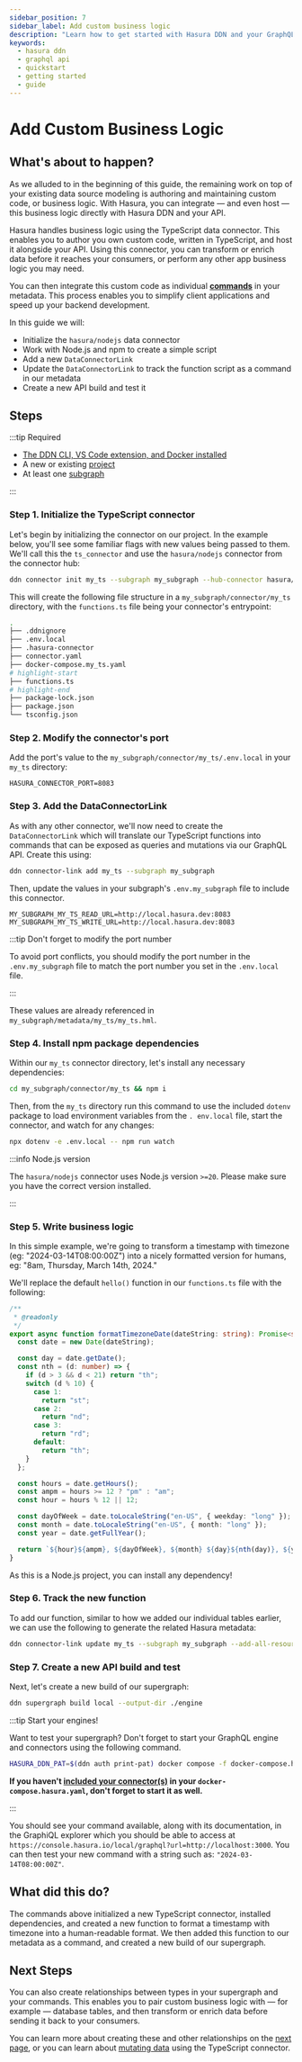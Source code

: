 ```yaml
---
sidebar_position: 7
sidebar_label: Add custom business logic
description: "Learn how to get started with Hasura DDN and your GraphQL API."
keywords:
  - hasura ddn
  - graphql api
  - quickstart
  - getting started
  - guide
---
```



# Add Custom Business Logic

## What's about to happen?

As we alluded to in the beginning of this guide, the remaining work on top of your existing data source modeling is
authoring and maintaining custom code, or business logic. With Hasura, you can integrate — and even host — this business
logic directly with Hasura DDN and your API.

Hasura handles business logic using the TypeScript data connector. This enables you to author you own custom code,
written in TypeScript, and host it alongside your API. Using this connector, you can transform or enrich data before it
reaches your consumers, or perform any other app business logic you may need.

You can then integrate this custom code as individual [**commands**](/supergraph-modeling/commands.mdx) in your
metadata. This process enables you to simplify client applications and speed up your backend development.

In this guide we will:

- Initialize the `hasura/nodejs` data connector
- Work with Node.js and npm to create a simple script
- Add a new `DataConnectorLink`
- Update the `DataConnectorLink` to track the function script as a command in our metadata
- Create a new API build and test it

## Steps

:::tip Required

- [The DDN CLI, VS Code extension, and Docker installed](/getting-started/00-prerequisites.mdx)
- A new or existing [project](/getting-started/deployment/01-create-a-project.mdx)
- At least one [subgraph](/getting-started/02-init-subgraph.mdx)

:::

### Step 1. Initialize the TypeScript connector

Let's begin by initializing the connector on our project. In the example below, you'll see some familiar flags with new
values being passed to them. We'll call this the `ts_connector` and use the `hasura/nodejs` connector from the connector
hub:

```bash title="From the root of your project, run:"
ddn connector init my_ts --subgraph my_subgraph --hub-connector hasura/nodejs
```

This will create the following file structure in a `my_subgraph/connector/my_ts` directory, with the `functions.ts` file
being your connector's entrypoint:

```bash
.
├── .ddnignore
├── .env.local
├── .hasura-connector
├── connector.yaml
├── docker-compose.my_ts.yaml
# highlight-start
├── functions.ts
# highlight-end
├── package-lock.json
├── package.json
└── tsconfig.json
```

### Step 2. Modify the connector's port

Add the port's value to the `my_subgraph/connector/my_ts/.env.local` in your `my_ts` directory:

```env
HASURA_CONNECTOR_PORT=8083
```

### Step 3. Add the DataConnectorLink

As with any other connector, we'll now need to create the `DataConnectorLink` which will translate our TypeScript
functions into commands that can be exposed as queries and mutations via our GraphQL API. Create this using:

```bash title="From the root of your project, run:"
ddn connector-link add my_ts --subgraph my_subgraph
```

Then, update the values in your subgraph's `.env.my_subgraph` file to include this connector.

```env
MY_SUBGRAPH_MY_TS_READ_URL=http://local.hasura.dev:8083
MY_SUBGRAPH_MY_TS_WRITE_URL=http://local.hasura.dev:8083
```

:::tip Don't forget to modify the port number

To avoid port conflicts, you should modify the port number in the `.env.my_subgraph` file to match the port number you
set in the `.env.local` file.

:::

These values are already referenced in `my_subgraph/metadata/my_ts/my_ts.hml`.

### Step 4. Install npm package dependencies

Within our `my_ts` connector directory, let's install any necessary dependencies:

```bash
cd my_subgraph/connector/my_ts && npm i
```

Then, from the `my_ts` directory run this command to use the included `dotenv` package to load environment variables
from the `. env.local` file, start the connector, and watch for any changes:

```bash
npx dotenv -e .env.local -- npm run watch
```

:::info Node.js version

The `hasura/nodejs` connector uses Node.js version `>=20`. Please make sure you have the correct version installed.

:::

### Step 5. Write business logic

In this simple example, we're going to transform a timestamp with timezone (eg: "2024-03-14T08:00:00Z") into a nicely
formatted version for humans, eg: "8am, Thursday, March 14th, 2024."

We'll replace the default `hello()` function in our `functions.ts` file with the following:

```ts
/**
 * @readonly
 */
export async function formatTimezoneDate(dateString: string): Promise<string> {
  const date = new Date(dateString);

  const day = date.getDate();
  const nth = (d: number) => {
    if (d > 3 && d < 21) return "th";
    switch (d % 10) {
      case 1:
        return "st";
      case 2:
        return "nd";
      case 3:
        return "rd";
      default:
        return "th";
    }
  };

  const hours = date.getHours();
  const ampm = hours >= 12 ? "pm" : "am";
  const hour = hours % 12 || 12;

  const dayOfWeek = date.toLocaleString("en-US", { weekday: "long" });
  const month = date.toLocaleString("en-US", { month: "long" });
  const year = date.getFullYear();

  return `${hour}${ampm}, ${dayOfWeek}, ${month} ${day}${nth(day)}, ${year}.`;
}
```

As this is a Node.js project, you can install any dependency!

### Step 6. Track the new function

To add our function, similar to how we added our individual tables earlier, we can use the following to generate the
related Hasura metadata:

```bash
ddn connector-link update my_ts --subgraph my_subgraph --add-all-resources
```

### Step 7. Create a new API build and test

Next, let's create a new build of our supergraph:

```bash
ddn supergraph build local --output-dir ./engine
```

:::tip Start your engines!

Want to test your supergraph? Don't forget to start your GraphQL engine and connectors using the following command.

```bash title="From the root of your project, run:"
HASURA_DDN_PAT=$(ddn auth print-pat) docker compose -f docker-compose.hasura.yaml watch
```

**If you haven't [included your connector(s)](/getting-started/01-init-supergraph.mdx) in your
`docker-compose.hasura.yaml`, don't forget to start it as well.**

:::

You should see your command available, along with its documentation, in the GraphiQL explorer which you should be able
to access at `https://console.hasura.io/local/graphql?url=http://localhost:3000`. You can then test your new command
with a string such as: `"2024-03-14T08:00:00Z"`.

<Thumbnail
  src="/img/get-started/beta/console_business_logic_demo_query.png"
  alt="Demo Business Logic query"
  width="1000px"
/>

## What did this do?

The commands above initialized a new TypeScript connector, installed dependencies, and created a new function to format
a timestamp with timezone into a human-readable format. We then added this function to our metadata as a command, and
created a new build of our supergraph.

## Next Steps

You can also create relationships between types in your supergraph and your commands. This enables you to pair custom
business logic with — for example — database tables, and then transform or enrich data before sending it back to your
consumers.

You can learn more about creating these and other relationships on the
[next page](/getting-started/08-create-a-relationship.mdx), or you can learn about
[mutating data](/getting-started/09-mutate-data.mdx) using the TypeScript connector.
